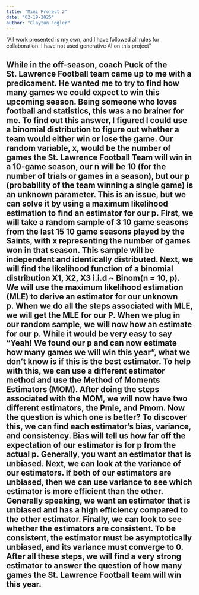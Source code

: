 ```yaml
---
title: "Mini Project 2"
date: "02-19-2025"
author: "Clayton Fogler"
---
```


“All work presented is my own, and I have followed all rules for collaboration. I have not used generative AI on this project”

## While in the off-season, coach Puck of the St. Lawrence Football team came up to me with a predicament. He wanted me to try to find how many games we could expect to win this upcoming season. Being someone who loves football and statistics, this was a no brainer for me. To find out this answer, I figured I could use a binomial distribution to figure out whether a team would either win or lose the game. Our random variable, x, would be the number of games the St. Lawrence Football Team will win in a 10-game season, our n will be 10 (for the number of trials or games in a season), but our p (probability of the team winning a single game) is an unknown parameter. This is an issue, but we can solve it by using a maximum likelihood estimation to find an estimator for our p. First, we will take a random sample of 3 10 game seasons from the last 15 10 game seasons played by the Saints, with x representing the number of games won in that season. This sample will be independent and identically distributed. Next, we will find the likelihood function of a binomial distribution X1, X2, X3 i.i.d \~ Binom(n = 10, p). We will use the maximum likelihood estimation (MLE) to derive an estimator for our unknown p. When we do all the steps associated with MLE, we will get the MLE for our P. When we plug in our random sample, we will now how an estimate for our p. While it would be very easy to say “Yeah! We found our p and can now estimate how many games we will win this year”, what we don’t know is if this is the best estimator. To help with this, we can use a different estimator method and use the Method of Moments Estimators (MOM). After doing the steps associated with the MOM, we will now have two different estimators, the Pmle, and Pmom. Now the question is which one is better? To discover this, we can find each estimator's bias, variance, and consistency. Bias will tell us how far off the expectation of our estimator is for p from the actual p. Generally, you want an estimator that is unbiased. Next, we can look at the variance of our estimators. If both of our estimators are unbiased, then we can use variance to see which estimator is more efficient than the other. Generally speaking, we want an estimator that is unbiased and has a high efficiency compared to the other estimator. Finally, we can look to see whether the estimators are consistent. To be consistent, the estimator must be asymptotically unbiased, and its variance must converge to 0. After all these steps, we will find a very strong estimator to answer the question of how many games the St. Lawrence Football team will win this year.
